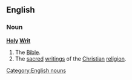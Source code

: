 ==English==
===Noun===
'''[[Holy]] [[Writ]]'''
#The [[Bible]].
#The [[sacred]] [[writing]]s of the [[Christian]] [[religion]].
[[Category:English nouns]]